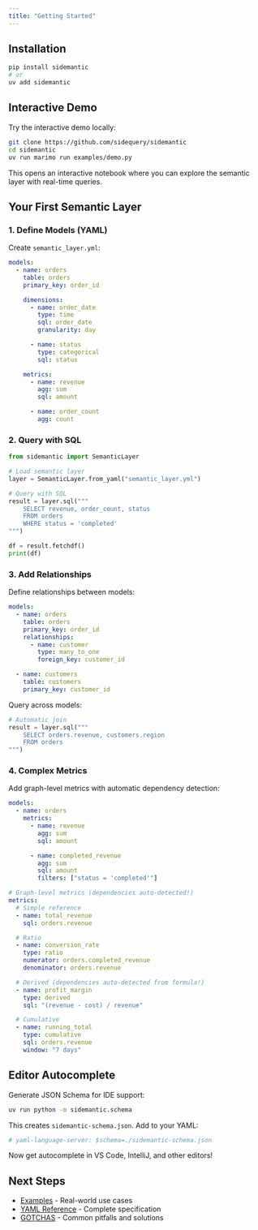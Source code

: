 ```yaml
---
title: "Getting Started"
---
```


## Installation

```bash
pip install sidemantic
# or
uv add sidemantic
```

## Interactive Demo

Try the interactive demo locally:

```bash
git clone https://github.com/sidequery/sidemantic
cd sidemantic
uv run marimo run examples/demo.py
```

This opens an interactive notebook where you can explore the semantic layer with real-time queries.

## Your First Semantic Layer

### 1. Define Models (YAML)

Create `semantic_layer.yml`:

```yaml
models:
  - name: orders
    table: orders
    primary_key: order_id

    dimensions:
      - name: order_date
        type: time
        sql: order_date
        granularity: day

      - name: status
        type: categorical
        sql: status

    metrics:
      - name: revenue
        agg: sum
        sql: amount

      - name: order_count
        agg: count
```

### 2. Query with SQL

```python
from sidemantic import SemanticLayer

# Load semantic layer
layer = SemanticLayer.from_yaml("semantic_layer.yml")

# Query with SQL
result = layer.sql("""
    SELECT revenue, order_count, status
    FROM orders
    WHERE status = 'completed'
""")

df = result.fetchdf()
print(df)
```

### 3. Add Relationships

Define relationships between models:

```yaml
models:
  - name: orders
    table: orders
    primary_key: order_id
    relationships:
      - name: customer
        type: many_to_one
        foreign_key: customer_id

  - name: customers
    table: customers
    primary_key: customer_id
```

Query across models:

```python
# Automatic join
result = layer.sql("""
    SELECT orders.revenue, customers.region
    FROM orders
""")
```

### 4. Complex Metrics

Add graph-level metrics with automatic dependency detection:

```yaml
models:
  - name: orders
    metrics:
      - name: revenue
        agg: sum
        sql: amount

      - name: completed_revenue
        agg: sum
        sql: amount
        filters: ["status = 'completed'"]

# Graph-level metrics (dependencies auto-detected!)
metrics:
  # Simple reference
  - name: total_revenue
    sql: orders.revenue

  # Ratio
  - name: conversion_rate
    type: ratio
    numerator: orders.completed_revenue
    denominator: orders.revenue

  # Derived (dependencies auto-detected from formula!)
  - name: profit_margin
    type: derived
    sql: "(revenue - cost) / revenue"

  # Cumulative
  - name: running_total
    type: cumulative
    sql: orders.revenue
    window: "7 days"
```

## Editor Autocomplete

Generate JSON Schema for IDE support:

```bash
uv run python -m sidemantic.schema
```

This creates `sidemantic-schema.json`. Add to your YAML:

```yaml
# yaml-language-server: $schema=./sidemantic-schema.json
```

Now get autocomplete in VS Code, IntelliJ, and other editors!

## Next Steps

- [Examples](examples.qmd) - Real-world use cases
- [YAML Reference](YAML_FORMAT.md) - Complete specification
- [GOTCHAS](GOTCHAS.md) - Common pitfalls and solutions
